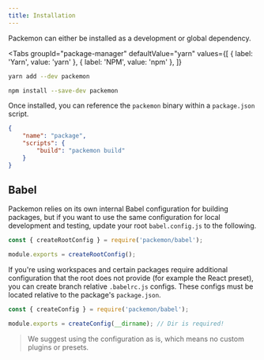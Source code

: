 ```yaml
---
title: Installation
---
```



Packemon can either be installed as a development or global dependency.

<Tabs
  groupId="package-manager"
  defaultValue="yarn"
  values={[
    { label: 'Yarn', value: 'yarn' },
    { label: 'NPM', value: 'npm' },
  ]}
>
  <TabItem value="yarn">

```bash
yarn add --dev packemon
```

  </TabItem>
  <TabItem value="npm">

```bash
npm install --save-dev packemon
```

  </TabItem>
</Tabs>

Once installed, you can reference the `packemon` binary within a `package.json` script.

```json title="package.json"
{
	"name": "package",
	"scripts": {
		"build": "packemon build"
	}
}
```

## Babel

Packemon relies on its own internal Babel configuration for building packages, but if you want to
use the same configuration for local development and testing, update your root `babel.config.js` to
the following.

```js title="babel.config.js"
const { createRootConfig } = require('packemon/babel');

module.exports = createRootConfig();
```

If you're using workspaces and certain packages require additional configuration that the root does
not provide (for example the React preset), you can create branch relative `.babelrc.js` configs.
These configs must be located relative to the package's `package.json`.

```js title=".babelrc.js"
const { createConfig } = require('packemon/babel');

module.exports = createConfig(__dirname); // Dir is required!
```

> We suggest using the configuration as is, which means no custom plugins or presets.
